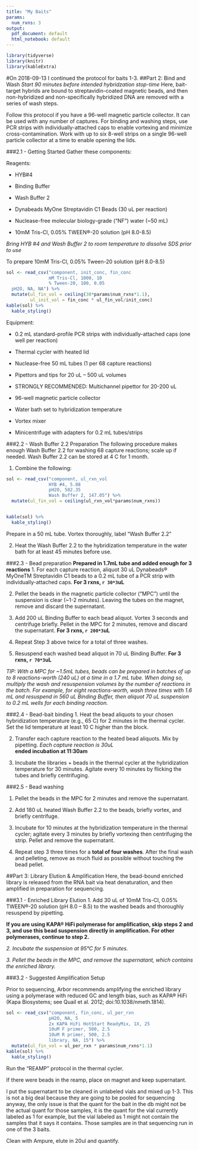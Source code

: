 ```yaml
---
title: "My Baits"
params:
  num_rxns: 3
output:
  pdf_document: default
  html_notebook: default
---
```

<!-- #On 2018-09-11 I started the 24 hour incubation for 12 pooled bait reactions. It took 1 hour to set up the experiment. -->

```r
library(tidyverse)
library(knitr)
library(kableExtra)
```

<!-- ##Part 1: Hybridization -->

<!-- ###1.1 - Getting Started -->
<!-- Here, sequencing libraries are denatured, their adapters are blocked by adapter blocker, and baits are allowed to encounter and then hybridize to their targets. -->

<!-- **Gather these components:  ** -->
<!-- Reagents: -->
<!-- * HYB reagents (Box 1 & 2): H1(orange) H2(red) H3(yellow) H4(teal) -->
<!--   **HYB3 & HYB4 are in DMSO and must come to room temp** -->
<!-- * BLOCK reagents (Box 2): B1(green) B2(blue) B3(mustard) -->
<!-- * RNase Block (Box 2) **Keep on ice** (purple) -->
<!-- * Baits (Box 3) **Keep on ice** (white) -->
<!-- * Sequencing libraries to be enriched -->

<!-- *Thoroughly vortex HYB #1 H1 before use, and bring HYB #4 H4 to room temperature to fully dissolve its SDS before use* -->
<!-- Equipment: -->
<!-- * 1.7 mL (×2) and 50 mL (×1) nuclease-free tubes -->
<!-- * Low-bind 0.2mL tubes with individual caps (×2 per reaction) -->
<!-- * Pipettors & tips; multichannel pipettor for pipetting up to 20 uL recommended -->
<!-- * Vortex mixer -->
<!-- * Thermal cycler -->

<!-- **Program the thermal cycler:  ** -->
<!-- Program the lid temperature to stay at 105 C, or at least 10 C above each step temperature, to keep evaporation to a minimum. -->

<!-- ```{r echo=FALSE, message=FALSE} -->
<!-- a <- read_csv("step, temp_C, time -->
<!--   1, 95, 5m -->
<!--   2, 65, 5m -->
<!--   3, 65, inf") -->

<!-- kable(a) %>% -->
<!--   kable_styling() -->
<!-- ``` -->
<!-- ###1.2 - Mix Setups -->
<!-- **Assemble the Hybridization Mix, briefly vortex and centrifuge:  ** -->
<!-- ```{r echo=FALSE, message=FALSE} -->
<!-- b <- read_csv("component, uL_rxn -->
<!--   hyb1, 9 -->
<!--   hyb2, 0.5 -->
<!--   hyb3, 3.5 -->
<!--   hyb4, 0.5 -->
<!--   rnase block, 1 -->
<!--   baits, 5.5") %>% -->
<!--   mutate(total = uL_rxn * params$num_rxns) -->

<!-- total <- b %>% -->
<!--   summarise(tot_per_rxn = sum(uL_rxn), -->
<!--     tot_today = sum(total)) %>% -->
<!--   mutate(component = "total") %>% -->
<!--   rename(uL_rxn = tot_per_rxn, -->
<!--     total = tot_today) -->

<!-- b <- rbind(b, total) -->

<!-- kable(b) %>% -->
<!--   kable_styling() -->
<!-- ``` -->

<!-- ** For each capture reaction, aliquot 18.5 uL of Hybridization Mix to a 0.2 mL tube. These are now referred to as “HYBs” ** -->

<!-- **Assemble the Blockers Mix and briefly vortex:  ** -->
<!-- ```{r echo=FALSE, message=FALSE} -->
<!-- c <- read_csv("component, uL_rxn -->
<!--   block1, 2.5 -->
<!--   block2, 2.5 -->
<!--   block3, 0.5") %>% -->
<!--   mutate(total = uL_rxn * params$num_rxns) -->

<!-- total <- c %>% -->
<!--   summarise(tot_per_rxn = sum(uL_rxn), -->
<!--     tot_today = sum(total)) %>% -->
<!--   mutate(component = "total") %>% -->
<!--   rename(uL_rxn = tot_per_rxn, -->
<!--     total = tot_today) -->

<!-- c <- rbind(c, total) -->

<!-- kable(c) %>% -->
<!--   kable_styling() -->
<!-- ``` -->
<!-- **For each capture reaction, aliquot 5 uL Blockers Mix to a low-bind 0.2mL tube.** -->
<!-- **Add 7 uL DNA library (100 – 500ng) to each Blockers Mix aliquot and homogenize by pipetting.** -->

<!-- These are now referred to as “LIBs” total volume: 12 uL -->

<!-- ###1.3 Reaction Assembly -->
<!-- 1. Put the LIBs in the thermal cycler, close the lid, and start the thermal program. -->
<!-- *Double check that the lid temperature is programmed to stay at 105 C, or at least 10 C above each step temperature, to keep evaporation at a minimum.* -->

<!-- * Place a strip of 8 tubes horizontally in a central location on the thermal cycler and place empty tubes at each corner to keep the lid flat while doing fewer than 2 strips worth of captures. -->

<!-- 2. Once the cycler reaches step 2 of the program (the hybridization temperature), pause the program, put the HYBs in the thermal cycler, close the lid and resume the program. -->

<!-- 3. After step 2 of the program is complete, **leaving all tubes in the thermocycler**, pipette 18 uL of each HYB to each LIB.  **Use a multichannel pipettor for easier execution**.  Gently homogenize by pipetting up and down 5 times. -->



<!-- 4. Dispose of HYB tubes.  Close the lid of the thermal cycler and allow the reactions to incubate at hybridization temperature for your chosen time (e.g., 16 hours). -->

<!-- **started incubation at 4pm** -->

#On 2018-09-13 I continued the protocol for baits 1-3.
##Part 2: Bind and Wash
*Start 90 minutes before intended hybridzation stop-time*
Here, bait-target hybrids are bound to streptavidin-coated magnetic beads, and then non-hybridized and non-specifically hybridized DNA are removed with a series of wash steps.

Follow this protocol if you have a 96-well magnetic particle collector. It can be used with any number of captures. For binding and washing steps, use PCR strips with individually-attached caps to enable vortexing and minimize cross-contamination. Work with up to six 8-well strips on a single 96-well particle collector at a time to enable opening the lids.

###2.1 - Getting Started
Gather these components:

Reagents:

* HYB#4

* Binding Buffer

* Wash Buffer 2

* Dynabeads MyOne Streptavidin C1 Beads (30 uL per reaction)

* Nuclease-free molecular biology-grade (“NF”) water (~50 mL)

* 10mM Tris-Cl, 0.05% TWEEN®-20 solution (pH 8.0-8.5)

*Bring HYB #4 and Wash Buffer 2 to room temperature to dissolve SDS prior to use*

To prepare 10mM Tris-Cl, 0.05% Tween-20 solution (pH 8.0-8.5)

```r
sol <- read_csv("component, init_conc, fin_conc
                mM Tris-Cl, 1000, 10
                % Tween-20, 100, 0.05
  pH2O, NA, NA") %>%
  mutate(ul_fin_vol = ceiling(30*params$num_rxns*1.1),
         ul_init_vol = fin_conc * ul_fin_vol/init_conc)
kable(sol) %>%
  kable_styling()
```

Equipment:

* 0.2 mL standard-profile PCR strips with individually-attached caps (one well per reaction)

* Thermal cycler with heated lid

* Nuclease-free 50 mL tubes (1 per 68 capture reactions)

* Pipettors and tips for 20 uL – 500 uL volumes

* STRONGLY RECOMMENDED: Multichannel pipettor for 20-200 uL

* 96-well magnetic particle collector

* Water bath set to hybridization temperature

* Vortex mixer

* Minicentrifuge with adapters for 0.2 mL tubes/strips

###2.2 - Wash Buffer 2.2 Preparation
The following procedure makes enough Wash Buffer 2.2 for washing 68 capture reactions; scale up if needed. Wash Buffer 2.2 can be stored at 4 C for 1 month.


1. Combine the following:
```r
sol <- read_csv("component, ul_rxn_vol
                HYB #4, 5.88
                pH2O, 582.35
                Wash Buffer 2, 147.05") %>%
  mutate(ul_fin_vol = ceiling(ul_rxn_vol*params$num_rxns))


kable(sol) %>%
  kable_styling()
```

Prepare in a 50 mL tube. Vortex thoroughly, label “Wash Buffer 2.2”

2. Heat the Wash Buffer 2.2 to the hybridization temperature in the water bath for at least 45 minutes before use.

###2.3 - Bead preparation
**Prepared in 1.7mL tube and added enough for 3 reactions**
1. For each capture reaction, aliquot 30 uL Dynabeads® MyOneTM Streptavidin C1 beads to a 0.2 mL tube of a PCR strip with individually-attached caps.
**For 3 rxns, `r 30*3`uL**

2. Pellet the beads in the magnetic particle collector (“MPC”) until the suspension is clear (~1-2 minutes). Leaving the tubes on the magnet, remove and discard the supernatant.

3. Add 200 uL Binding Buffer to each bead aliquot. Vortex 3 seconds and centrifuge briefly. Pellet in the MPC for 2 minutes, remove and discard the supernatant. **For 3 rxns, `r 200*3`uL**

4. Repeat Step 3 above twice for a total of three washes.

5. Resuspend each washed bead aliquot in 70 uL Binding Buffer.  **For 3 rxns, `r 70*3`uL**

*TIP: With a MPC for ~1.5mL tubes, beads can be prepared in batches of up to 8 reactions-worth (240 uL) at a time in a 1.7 mL tube. When doing so, multiply the wash and resuspension volumes by the number of reactions in the batch. For example, for eight reactions-worth, wash three times with 1.6 mL and resuspend in 560 uL Binding Buffer, then aliquot 70 uL suspension to 0.2 mL wells for each binding reaction.*

###2.4 - Bead-bait binding
1. Heat the bead aliquots to your chosen hybridization temperature (e.g., 65 C) for 2 minutes in the thermal cycler. Set the lid temperature at least 10 C higher than the block.

2. Transfer each capture reaction to the heated bead aliquots. Mix by pipetting. *Each capture reaction is 30uL*  
**ended incubation at 11:30am**

3. Incubate the libraries + beads in the thermal cycler at the hybridization temperature for 30 minutes. Agitate every 10 minutes by flicking the tubes and briefly centrifuging.


###2.5 - Bead washing

1. Pellet the beads in the MPC for 2 minutes and remove the supernatant.

2. Add 180 uL heated Wash Buffer 2.2 to the beads, briefly vortex, and briefly centrifuge.

3. Incubate for 10 minutes at the hybridization temperature in the thermal cycler; agitate every 3
minutes by briefly vortexing then centrifuging the strip. Pellet and remove the supernatant.

4. Repeat step 3 three times for a **total of four washes**. After the final wash and pelleting, remove as much fluid as possible without touching the bead pellet.

##Part 3: Library Elution & Amplification
Here, the bead-bound enriched library is released from the RNA bait via heat denaturation, and then amplified in preparation for sequencing.


###3.1 - Enriched Library Elution
1. Add 30 uL of 10mM Tris-Cl, 0.05% TWEEN®-20 solution (pH 8.0 – 8.5) to the washed beads and thoroughly resuspend by pipetting.

**If you are using KAPA® HiFi polymerase for amplification, skip steps 2 and 3, and use this bead suspension directly in amplification. For other polymerases, continue to step 2.**

*2. Incubate the suspension at 95°C for 5 minutes.*

*3. Pellet the beads in the MPC, and remove the supernatant, which contains the enriched library.*

###3.2 - Suggested Amplification Setup

Prior to sequencing, Arbor recommends amplifying the enriched library using a polymerase with reduced GC and length bias, such as KAPA® HiFi (Kapa Biosystems; see Quail et al. 2012; doi:10.1038/nmeth.1814).



```r
sol <- read_csv("component, fin_conc, ul_per_rxn
                pH2O, NA, 5
                2x KAPA HiFi HotStart ReadyMix, 1X, 25
                10uM F primer, 500, 2.5
                10uM R primer, 500, 2.5
                library, NA, 15") %>%
  mutate(ul_fin_vol = ul_per_rxn * params$num_rxns*1.1)
kable(sol) %>%
  kable_styling()
```

Run the "REAMP" protocol in the thermal cycler.

If there were beads in the reamp, place on magnet and keep supernatant.

I put the supernatant to be cleaned in unlabeled vials and mixed up 1-3.  This is not a big deal because they are going to be pooled for sequencing anyway, the only issue is that the quant for the bait in the db might not be the actual quant for those samples, it is the quant for the vial currently labeled as 1 for example, but the vial labeled as 1 might not contain the samples that it says it contains.  Those samples are in that sequencing run in one of the 3 baits.

Clean with Ampure, elute in 20ul and quantify.


